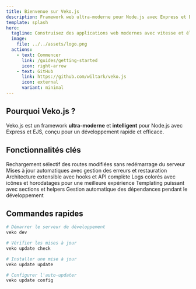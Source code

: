 ```yaml
---
title: Bienvenue sur Veko.js
description: Framework web ultra-moderne pour Node.js avec Express et EJS
template: splash
hero:
  tagline: Construisez des applications web modernes avec vitesse et élégance
  image:
    file: ../../assets/logo.png
  actions:
    - text: Commencer
      link: /guides/getting-started
      icon: right-arrow
    - text: GitHub
      link: https://github.com/wiltark/veko.js
      icon: external
      variant: minimal
---
```



## Pourquoi Veko.js ?

Veko.js est un framework **ultra-moderne** et **intelligent** pour Node.js avec Express et EJS, conçu pour un développement rapide et efficace.

## Fonctionnalités clés

<CardGrid stagger>
  <Card title="Rechargement intelligent" icon="lightning">
    Rechargement sélectif des routes modifiées sans redémarrage du serveur
  </Card>
  <Card title="Auto-Updater révolutionnaire" icon="sync">
    Mises à jour automatiques avec gestion des erreurs et restauration
  </Card>
  <Card title="Système de plugins" icon="plug">
    Architecture extensible avec hooks et API complète
  </Card>
  <Card title="Journalisation élégante" icon="pencil">
    Logs colorés avec icônes et horodatages pour une meilleure expérience
  </Card>
  <Card title="Système de layout avancé" icon="layout">
    Templating puissant avec sections et helpers
  </Card>
  <Card title="Installation automatique" icon="package">
    Gestion automatique des dépendances pendant le développement
  </Card>
</CardGrid>

## Commandes rapides

```bash
# Démarrer le serveur de développement
veko dev

# Vérifier les mises à jour
veko update check

# Installer une mise à jour
veko update update

# Configurer l'auto-updater
veko update config